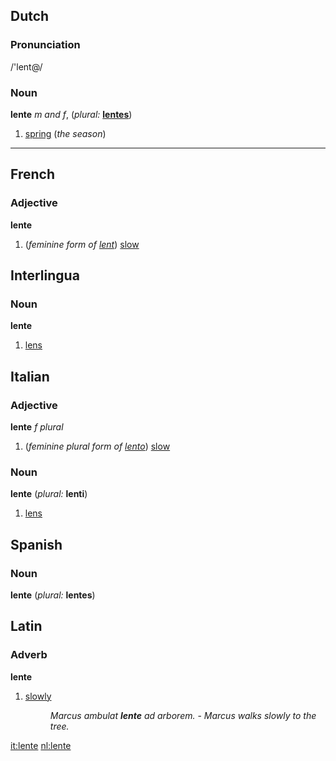 ==Dutch==
===Pronunciation===
/'lent@/
===Noun===
'''lente''' ''m and f'', (''plural:'' '''[[lentes]]''')
# [[spring]] (''the season'')

----

==French==
===Adjective===
'''lente''' {{f}}
# (''feminine form of [[lent#French|lent]]'') [[slow]]

==Interlingua==
===Noun===
'''lente'''
# [[lens]]

==Italian==
===Adjective===
'''lente''' ''f plural''
# (''feminine plural form of [[lento#Italian|lento]]'') [[slow]]
===Noun===
'''lente''' {{f}} (''plural:'' '''lenti''')
# [[lens]]

==Spanish==
===Noun===
'''lente''' {{f}} (''plural:'' '''lentes''')

==Latin==
===Adverb===
'''lente'''
# [[slowly]]
#:''Marcus ambulat '''lente''' ad arborem.'' - ''Marcus walks slowly to the tree.''

[[it:lente]]
[[nl:lente]]